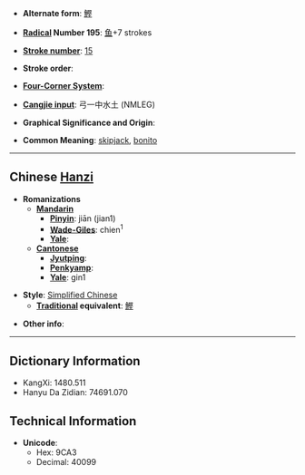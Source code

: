 * '''Alternate form''': [[鰹]]

* '''[[Wiktionary:Chinese radical index| Radical]] Number 195''': [[Wiktionary:Chinese radical index 鱼|鱼]]+7 strokes

* '''[[Wiktionary:Chinese total strokes index|Stroke number]]''': [[Wiktionary:Chinese total strokes index 15|15]]

* '''Stroke order''': 

* '''[[Wiktionary:Chinese four corner index|Four-Corner System]]''': 

* '''[[Wiktionary:Chinese Cangjie index|Cangjie input]]''': 弓一中水土 (NMLEG)

* '''Graphical Significance and Origin''': 

* '''Common Meaning''': [[skipjack]], [[bonito]]

----

== Chinese [[Hanzi]] ==

* '''Romanizations'''
** '''[[Mandarin]]'''
*** '''[[Pinyin]]''': jiān (jian1)
*** '''[[Wade-Giles]]''': chien<sup>1</sup>
*** '''[[Yale]]''': 
** '''[[Cantonese]]'''
*** '''[[Jyutping]]''':
*** '''[[Penkyamp]]''': 
*** '''[[Yale]]''': gin1

* '''Style''': [[Simplified Chinese]] 
** '''[[Traditional Chinese|Traditional]] equivalent''': [[鰹]]

* '''Other info''': 

----

== Dictionary Information ==

* KangXi: 1480.511
* Hanyu Da Zidian: 74691.070

== Technical Information ==

* '''Unicode''':
** Hex: 9CA3
** Decimal: 40099